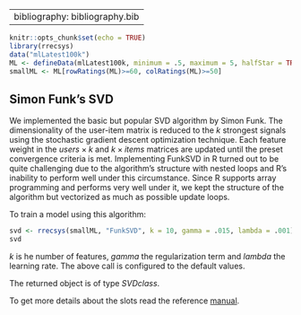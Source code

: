 <!--
%\VignetteEngine{knitr::knitr}
%\VignetteIndexEntry{6. Simon Funk's SVD}
-->

---
bibliography: bibliography.bib
---

```r
knitr::opts_chunk$set(echo = TRUE)
library(rrecsys)
data("mlLatest100k")
ML <- defineData(mlLatest100k, minimum = .5, maximum = 5, halfStar = TRUE)
smallML <- ML[rowRatings(ML)>=60, colRatings(ML)>=50]
```

## Simon Funk's SVD

We implemented the basic but popular SVD algorithm by Simon Funk. The dimensionality of the user-item matrix is reduced to the _k_ strongest signals using the stochastic gradient descent optimization technique. Each feature weight in the $users \times k$ and $k \times items$ matrices are updated until the preset convergence criteria is met. Implementing FunkSVD in R turned out to be quite challenging due to the algorithm's structure with nested loops and R's inability to perform well under this circumstance. Since R supports array programming and performs very well under it, we kept the structure of the algorithm but vectorized as much as possible update loops.

To train a model using this algorithm:
```r
svd <- rrecsys(smallML, "FunkSVD", k = 10, gamma = .015, lambda = .001)
svd
```
_k_ is he number of features, _gamma_ the regularization term and _lambda_ the learning rate. The above call is configured to the default values.

The returned object is of type _SVDclass_. 

To get more details about the slots read the reference [manual](https://cran.r-project.org/web/packages/rrecsys/rrecsys.pdf).
